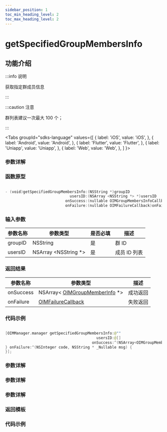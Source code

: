 ```yaml
---
sidebar_position: 1
toc_min_heading_level: 2
toc_max_heading_level: 2
---
```


# getSpecifiedGroupMembersInfo

## 功能介绍

:::info 说明

获取指定群成员信息

:::

:::caution 注意

群列表建议一次最大 100 个；

:::

<Tabs
groupId="sdks-language"
values={[
{ label: 'iOS', value: 'iOS', },
{ label: 'Android', value: 'Android', },
{ label: 'Flutter', value: 'Flutter', },
{ label: 'Uniapp', value: 'Uniapp', },
{ label: 'Web', value: 'Web', },
]
}>

<TabItem value="Flutter">

### 参数详解

</TabItem>

<TabItem value="iOS">

### 函数原型

```swift showLineNumbers

- (void)getSpecifiedGroupMembersInfo:(NSString *)groupID
                             usersID:(NSArray <NSString *> *)usersID
                           onSuccess:(nullable OIMGroupMembersInfoCallback)onSuccess
                           onFailure:(nullable OIMFailureCallback)onFailure;

```

### 输入参数

| 参数名称 | 参数类型              | 是否必填 | 描述         |
| -------- | --------------------- | -------- | ------------ |
| groupID  | NSString              | 是       | 群 ID        |
| usersID  | NSArray <NSString \*> | 是       | 成员 ID 列表 |

### 返回结果

| 参数名称  | 参数类型                                                                     | 描述     |
| --------- | ---------------------------------------------------------------------------- | -------- |
| onSuccess | NSArray< [OIMGroupMemberInfo](docs/sdks/Class/Group/GroupMemberInfo.mdx) \*> | 成功返回 |
| onFailure | [OIMFailureCallback](docs/sdks/Callback/onError.mdx)                         | 失败返回 |

### 代码示例

```swift showLineNumbers

[OIMManager.manager getSpecifiedGroupMembersInfo:@""
                                         usersID:@[]
                                       onSuccess:^(NSArray<OIMGroupMemberInfo *> * _Nullable groupMembersInfo) {
} onFailure:^(NSInteger code, NSString * _Nullable msg) {
}];

```

</TabItem>

<TabItem value="Android">

### 参数详解

</TabItem>

<TabItem value="Web">

### 参数详解

</TabItem>

<TabItem value="Uniapp">

### 参数详解

### 返回模板

### 代码示例

</TabItem>

</Tabs>
